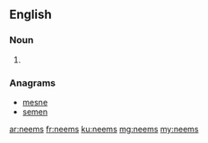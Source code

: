==English==

===Noun===
{{head|en}}

# {{plural of|neem}}

===Anagrams===
* [[mesne#English|mesne]]
* [[semen#English|semen]]

[[ar:neems]]
[[fr:neems]]
[[ku:neems]]
[[mg:neems]]
[[my:neems]]